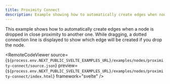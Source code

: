 ```yaml
---
title: Proximity Connect
description: Example showing how to automatically create edges when nodes get close to each other
---
```



<ExampleLayout>
This example shows how to automatically create edges when a node is dropped in close proximity to another one. While dragging, a dotted connection line is displayed to show which edge will be created if you drop the node.

  <RemoteCodeViewer
    source={`${process.env.NEXT_PUBLIC_SVELTE_EXAMPLES_URL}/examples/nodes/proximity-connect/source.json`}
    preview={`${process.env.NEXT_PUBLIC_SVELTE_EXAMPLES_URL}/examples/nodes/proximity-connect/index.html`}
    framework="svelte"
  />
</ExampleLayout>
